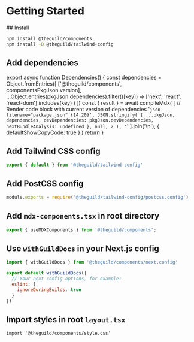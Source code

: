 
# Getting Started

<Steps>
## Install

```sh npm2yarn
npm install @theguild/components
npm install -D @theguild/tailwind-config
```

## Add dependencies

export async function Dependencies() {
  const dependencies = Object.fromEntries([
    ['@theguild/components', componentsPkgJson.version],
    ...Object.entries(pkgJson.dependencies).filter(([key]) =>
      ['next', 'react', 'react-dom'].includes(key)
    )
  ])
  const { result } = await compileMdx(
    [
      // Render code block with current version of dependencies
      '```json filename="package.json" {14,20}',
      JSON.stringify(
        {
          ...pkgJson,
          dependencies,
          devDependencies: pkgJson.devDependencies,
          nextBundleAnalysis: undefined
        },
        null,
        2
      ),
      '```'
    ].join('\n'),
    { defaultShowCopyCode: true }
  )
  return <RemoteContent compiledSource={result} />
}

<Dependencies />

## Add Tailwind CSS config

```ts filename="tailwind.config.ts"
export { default } from '@theguild/tailwind-config'
```

## Add PostCSS config

```js filename="postcss.config.cjs"
module.exports = require('@theguild/tailwind-config/postcss.config')
```

## Add `mdx-components.tsx` in root directory

```ts filename="mdx-components.tsx"
export { useMDXComponents } from '@theguild/components';
```

## Use `withGuildDocs` in your Next.js config

```js filename="next.config.mjs" /withGuildDocs/
import { withGuildDocs } from '@theguild/components/next.config'

export default withGuildDocs({
  // Your next config options, for example:
  eslint: {
    ignoreDuringBuilds: true
  }
})
```

## Import styles in root `layout.tsx`

```tsx filename="src/pages/_app.tsx" {3}
import '@theguild/components/style.css'
```

</Steps>
